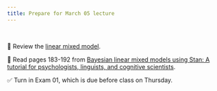 ```yaml
---
title: Prepare for March 05 lecture
---
```


<br>

📖 Review the [linear mixed model](https://stats.oarc.ucla.edu/other/mult-pkg/introduction-to-linear-mixed-models/).

📖 Read pages 183-192 from [Bayesian linear mixed models using Stan: A tutorial for psychologists, linguists, and cognitive scientists](https://www.tqmp.org/RegularArticles/vol12-3/p175/p175.pdf).

✅ Turn in Exam 01, which is due before class on Thursday.
